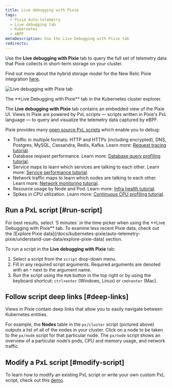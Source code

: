 ```yaml
---
title: Live debugging with Pixie
tags:
  - Pixie Auto-telemetry
  - Live debugging tab
  - Kubernetes
  - eBPF
metaDescription: Use the Live Debugging with Pixie tab
redirects:
---
```



Use the **Live debugging with Pixie** tab to query the full set of telemetry data that Pixie collects in short-term storage on your cluster.

Find out more about the hybrid storage model for the New Relic Pixie integration [here](/docs/kubernetes-pixie/auto-telemetry-pixie/understand-use-data/overview).

<img
  title="Live debugging with Pixie tab"
  alt="Live debugging with Pixie tab"
  src={pixieLiveDebugging}
/>

<figcaption>
  The **Live Debugging with Pixie** tab in the Kubernetes cluster explorer.
</figcaption>

The **Live debugging with Pixie** tab contains an embedded view of the Pixie UI. Views in Pixie are powered by PxL scripts — scripts written in Pixie's PxL language — to query and visualize the telemetry data captured by eBPF.

Pixie provides many [open source PxL scripts](https://github.com/pixie-io/pixie/tree/main/src/pxl_scripts) which enable you to debug:

* Traffic in multiple formats: HTTP and HTTPs (including encrypted), DNS, Postgres, MySQL, Cassandra, Redis, Kafka. Learn more: [Request tracing tutorial](https://docs.px.dev/tutorials/pixie-101/request-tracing/).
* Database request performance. Learn more: [Database query profiling tutorial](https://docs.px.dev/tutorials/pixie-101/database-query-profiling/).
* Service maps to learn which services are talking to each other. Learn more: [Service performance tutorial](https://docs.px.dev/tutorials/pixie-101/service-performance/).
* Network traffic maps to learn which nodes are talking to each other. Learn more: [Network monitoring tutorial](https://docs.px.dev/tutorials/pixie-101/network-monitoring/).
* Resource usage by Node and Pod. Learn more: [Infra health tutorial](https://docs.px.dev/tutorials/pixie-101/infra-health/).
* Spikes in CPU utilization. Learn more: [Continuous CPU profiling tutorial](https://docs.px.dev/tutorials/pixie-101/profiler/).

## Run a PxL script  [#run-script]

<Callout variant="important">
  For best results, select `5 minutes` in the time picker when using the **Live Debugging with Pixie** tab. To examine less recent Pixie data, check out the [Explore Pixie data](/docs/kubernetes-pixie/auto-telemetry-pixie/understand-use-data/explore-pixie-data) section.
</Callout>

To run a script in the **Live debugging with Pixie** tab:

1. Select a script from the `script` drop-down menu.
2. Fill in any required script arguments. Required arguments are denoted with an `*` next to the argument name.
3. Run the script using the `RUN` button in the top right or by using the keyboard shortcut: `ctrl+enter` (Windows, Linux) or `cmd+enter` (Mac).

## Follow script deep links  [#deep-links]

Views in Pixie contain deep links that allow you to easily navigate between Kubernetes entities.

For example, the **Nodes** table in the `px/cluster` script (pictured above) outputs a list of all of the nodes in your cluster. Click on a node to be taken to the `px/node` script for that particular node. The `px/node` script shows an overview of a particular node’s pods, CPU and memory usage, and network traffic.

## Modify a PxL script  [#modify-script]

To learn how to modify an existing PxL script or write your own custom PxL script, check out this [demo](https://fast.wistia.com/embed/channel/tqh40xputt?wchannelid=tqh40xputt&wmediaid=nmbw64jwzd).